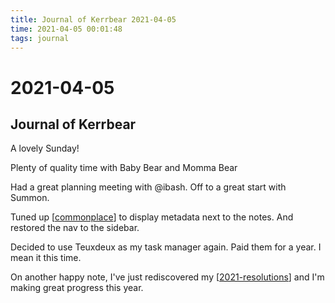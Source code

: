 ```yaml
---
title: Journal of Kerrbear 2021-04-05
time: 2021-04-05 00:01:48
tags: journal
---
```


# 2021-04-05

## Journal of Kerrbear

A lovely Sunday!

Plenty of quality time with Baby Bear and Momma Bear

Had a great planning meeting with @ibash.
Off to a great start with Summon.

Tuned up [[commonplace]] to display metadata next to the notes. And restored the nav to the sidebar.

Decided to use Teuxdeux as my task manager again. Paid them for a year. I mean it this time.

On another happy note, I've just rediscovered my [[2021-resolutions]] and I'm making great progress this year.

[//begin]: # "Autogenerated link references for markdown compatibility"
[commonplace]: ../../intend/commonplace "Commonplace"
[2021-resolutions]: ../../forget/journal/2021-resolutions "2021 Resolutions"
[//end]: # "Autogenerated link references"
